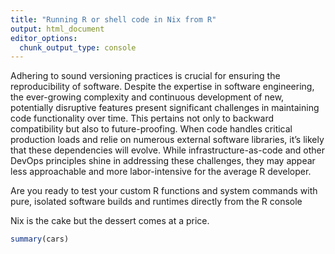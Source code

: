 ```yaml
---
title: "Running R or shell code in Nix from R"
output: html_document
editor_options:
  chunk_output_type: console
---
```


Adhering to sound versioning practices is crucial for ensuring the
reproducibility of software. Despite the expertise in software engineering, the
ever-growing complexity and continuous development of new, potentially
disruptive features present significant challenges in maintaining code
functionality over time. This pertains not only to backward compatibility but
also to future-proofing. When code handles critical production loads and relie
on numerous external software libraries, it's likely that these dependencies
will evolve. While infrastructure-as-code and other DevOps principles shine in
addressing these challenges, they may appear less approachable and more
labor-intensive for the average R developer.

Are you ready to test your custom R functions and system commands with pure,
isolated software builds and runtimes directly from the R console

Nix is the cake but the dessert comes at a price.

```r
summary(cars)
```
